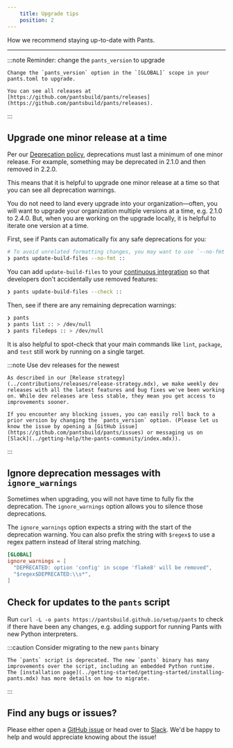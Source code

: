 ```yaml
---
    title: Upgrade tips
    position: 2
---
```


How we recommend staying up-to-date with Pants.

---

:::note Reminder: change the `pants_version` to upgrade

    Change the `pants_version` option in the `[GLOBAL]` scope in your pants.toml to upgrade.

    You can see all releases at [https://github.com/pantsbuild/pants/releases](https://github.com/pantsbuild/pants/releases).

:::

## Upgrade one minor release at a time

Per our [Deprecation policy](./deprecation-policy.mdx), deprecations must last a minimum of one minor release. For example, something may be deprecated in 2.1.0 and then removed in 2.2.0.

This means that it is helpful to upgrade one minor release at a time so that you can see all deprecation warnings.

You do not need to land every upgrade into your organization—often, you will want to upgrade your organization multiple versions at a time, e.g. 2.1.0 to 2.4.0. But, when you are working on the upgrade locally, it is helpful to iterate one version at a time.

First, see if Pants can automatically fix any safe deprecations for you:

```bash
# To avoid unrelated formatting changes, you may want to use `--no-fmt`.
❯ pants update-build-files --no-fmt ::
```

You can add `update-build-files` to your [continuous integration](../using-pants/using-pants-in-ci.mdx) so that developers don't accidentally use removed features:

```bash
❯ pants update-build-files --check ::
```

Then, see if there are any remaining deprecation warnings:

```bash
❯ pants
❯ pants list :: > /dev/null
❯ pants filedeps :: > /dev/null
```

It is also helpful to spot-check that your main commands like `lint`, `package`, and `test` still work by running on a single target.

:::note Use dev releases for the newest

    As described in our [Release strategy](../contributions/releases/release-strategy.mdx), we make weekly dev releases with all the latest features and bug fixes we've been working on. While dev releases are less stable, they mean you get access to improvements sooner.

    If you encounter any blocking issues, you can easily roll back to a prior version by changing the `pants_version` option. (Please let us know the issue by opening a [GitHub issue](https://github.com/pantsbuild/pants/issues) or messaging us on [Slack](../getting-help/the-pants-community/index.mdx)).

:::

## Ignore deprecation messages with `ignore_warnings`

Sometimes when upgrading, you will not have time to fully fix the deprecation. The `ignore_warnings` option allows you to silence those deprecations.

The `ignore_warnings` option expects a string with the start of the deprecation warning. You can also prefix the string with `$regex$` to use a regex pattern instead of literal string matching.

```toml title="pants.toml"
[GLOBAL]
ignore_warnings = [
  "DEPRECATED: option 'config' in scope 'flake8' will be removed",
  "$regex$DEPRECATED:\\s*",
]
```

## Check for updates to the `pants` script

Run `curl -L -o pants https://pantsbuild.github.io/setup/pants` to check if there have been any changes, e.g. adding support for running Pants with new Python interpreters.

:::caution Consider migrating to the new `pants` binary

    The `pants` script is deprecated. The new `pants` binary has many improvements over the script, including an embedded Python runtime. The [installation page](../getting-started/getting-started/installing-pants.mdx) has more details on how to migrate.

:::

## Find any bugs or issues?

Please either open a [GitHub issue](https://github.com/pantsbuild/pants/issues) or head over to [Slack](../getting-help/the-pants-community/index.mdx). We'd be happy to help and would appreciate knowing about the issue!
